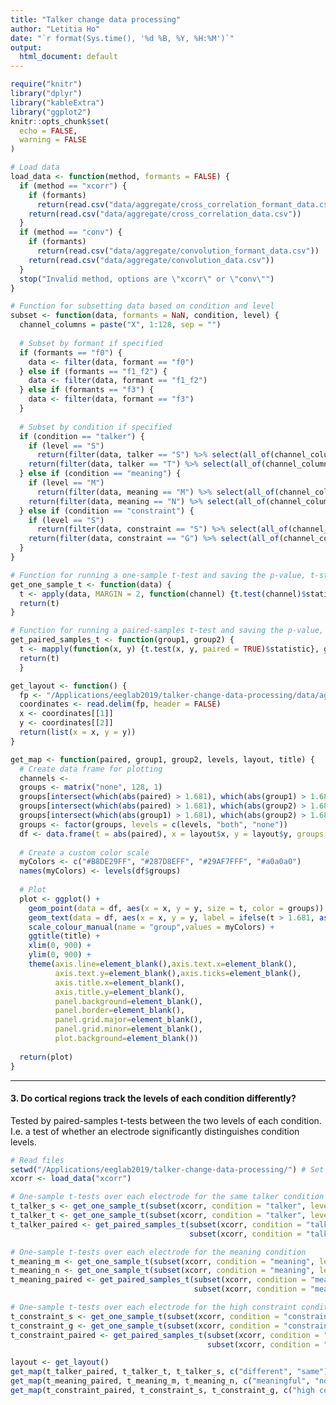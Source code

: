 ```yaml
---
title: "Talker change data processing"
author: "Letitia Ho"
date: "`r format(Sys.time(), '%d %B, %Y, %H:%M')`"
output:
  html_document: default
---
```


```r
require("knitr")
library("dplyr")
library("kableExtra")
library("ggplot2")
knitr::opts_chunk$set(
  echo = FALSE,
  warning = FALSE
) 
```

```r
# Load data
load_data <- function(method, formants = FALSE) {
  if (method == "xcorr") {
    if (formants)
      return(read.csv("data/aggregate/cross_correlation_formant_data.csv"))
    return(read.csv("data/aggregate/cross_correlation_data.csv"))
  }
  if (method == "conv") {
    if (formants)
      return(read.csv("data/aggregate/convolution_formant_data.csv"))
    return(read.csv("data/aggregate/convolution_data.csv"))
  }
  stop("Invalid method, options are \"xcorr\" or \"conv\"")
}

# Function for subsetting data based on condition and level
subset <- function(data, formants = NaN, condition, level) {
  channel_columns = paste("X", 1:128, sep = "")
  
  # Subset by formant if specified
  if (formants == "f0") {
    data <- filter(data, formant == "f0")
  } else if (formants == "f1_f2") {
    data <- filter(data, formant == "f1_f2") 
  } else if (formants == "f3") {
    data <- filter(data, formant == "f3")
  }
  
  # Subset by condition if specified
  if (condition == "talker") {
    if (level == "S")
      return(filter(data, talker == "S") %>% select(all_of(channel_columns)))
    return(filter(data, talker == "T") %>% select(all_of(channel_columns)))
  } else if (condition == "meaning") {
    if (level == "M")
      return(filter(data, meaning == "M") %>% select(all_of(channel_columns)))
    return(filter(data, meaning == "N") %>% select(all_of(channel_columns)))
  } else if (condition == "constraint") {
    if (level == "S")
      return(filter(data, constraint == "S") %>% select(all_of(channel_columns)))
    return(filter(data, constraint == "G") %>% select(all_of(channel_columns)))
  }
}
```

```r
# Function for running a one-sample t-test and saving the p-value, t-statistic, and df
get_one_sample_t <- function(data) {
  t <- apply(data, MARGIN = 2, function(channel) {t.test(channel)$statistic})
  return(t)
}

# Function for running a paired-samples t-test and saving the p-value, t-statistic, and df
get_paired_samples_t <- function(group1, group2) {
  t <- mapply(function(x, y) {t.test(x, y, paired = TRUE)$statistic}, group1, group2)
  return(t)
  }
```

```r
get_layout <- function() { 
  fp <- "/Applications/eeglab2019/talker-change-data-processing/data/aggregate/electrode_points"
  coordinates <- read.delim(fp, header = FALSE)
  x <- coordinates[[1]]
  y <- coordinates[[2]]
  return(list(x = x, y = y))
}

get_map <- function(paired, group1, group2, levels, layout, title) {
  # Create data frame for plotting
  channels <- 
  groups <- matrix("none", 128, 1)
  groups[intersect(which(abs(paired) > 1.681), which(abs(group1) > 1.681))] <- levels[1]
  groups[intersect(which(abs(paired) > 1.681), which(abs(group2) > 1.681))] <- levels[2]
  groups[intersect(which(abs(group1) > 1.681), which(abs(group2) > 1.681))] <- "both"
  groups <- factor(groups, levels = c(levels, "both", "none"))
  df <- data.frame(t = abs(paired), x = layout$x, y = layout$y, groups = groups)
  
  # Create a custom color scale
  myColors <- c("#B8DE29FF", "#287D8EFF", "#29AF7FFF", "#a0a0a0")
  names(myColors) <- levels(df$groups)
  
  # Plot
  plot <- ggplot() +
    geom_point(data = df, aes(x = x, y = y, size = t, color = groups)) +
    geom_text(data = df, aes(x = x, y = y, label = ifelse(t > 1.681, as.character(1:128), " ")), vjust = -1) +
    scale_colour_manual(name = "group",values = myColors) +
    ggtitle(title) +
    xlim(0, 900) +
    ylim(0, 900) +
    theme(axis.line=element_blank(),axis.text.x=element_blank(),
          axis.text.y=element_blank(),axis.ticks=element_blank(),
          axis.title.x=element_blank(),
          axis.title.y=element_blank(),
          panel.background=element_blank(),
          panel.border=element_blank(),
          panel.grid.major=element_blank(),
          panel.grid.minor=element_blank(),
          plot.background=element_blank())
  
  return(plot)
}
```



************

#### 3. Do cortical regions track the levels of each condition differently?

Tested by paired-samples t-tests between the two levels of each condition. I.e. a test of whether an electrode significantly distinguishes condition levels.

``` r
# Read files
setwd("/Applications/eeglab2019/talker-change-data-processing/") # Set root dir
xcorr <- load_data("xcorr")
```

```r
# One-sample t-tests over each electrode for the same talker condition
t_talker_s <- get_one_sample_t(subset(xcorr, condition = "talker", level = "S"))
t_talker_t <- get_one_sample_t(subset(xcorr, condition = "talker", level = "T"))
t_talker_paired <- get_paired_samples_t(subset(xcorr, condition = "talker", level = "S"),
                                        subset(xcorr, condition = "talker", level = "T"))

# One-sample t-tests over each electrode for the meaning condition
t_meaning_m <- get_one_sample_t(subset(xcorr, condition = "meaning", level = "M"))
t_meaning_n <- get_one_sample_t(subset(xcorr, condition = "meaning", level = "N"))
t_meaning_paired <- get_paired_samples_t(subset(xcorr, condition = "meaning", level = "M"),
                                         subset(xcorr, condition = "meaning", level = "N"))

# One-sample t-tests over each electrode for the high constraint condition
t_constraint_s <- get_one_sample_t(subset(xcorr, condition = "constraint", level = "S"))
t_constraint_g <- get_one_sample_t(subset(xcorr, condition = "constraint", level = "G"))
t_constraint_paired <- get_paired_samples_t(subset(xcorr, condition = "constraint", level = "S"),
                                            subset(xcorr, condition = "constraint", level = "G"))
```

```r
layout <- get_layout()
get_map(t_talker_paired, t_talker_t, t_talker_s, c("different", "same"), layout, "Talker")
get_map(t_meaning_paired, t_meaning_m, t_meaning_n, c("meaningful", "nonsense"), layout, "Meaning")
get_map(t_constraint_paired, t_constraint_s, t_constraint_g, c("high constraint", "low constraint"), layout, "Constraint")
```

